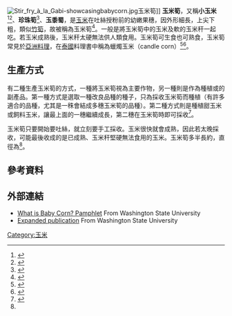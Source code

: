 [[Image:Stir_fry_à_la_Gabi-showcasingbabycorn.jpg|right]]玉米筍]]
'''玉米筍'''，又稱'''小玉米'''<ref>{{cite web|title=小玉米的营养价值和功效|url=https://m.gzxdf.com/news/material/11967.html|publisher=贵阳新东方烹饪学院|last=邓|date=2019-02-24|access-date=2020-08-01|archive-date=2021-04-04|archive-url=https://web.archive.org/web/20210404002631/https://m.gzxdf.com/news/material/11967.html|dead-url=no}}</ref><ref>{{cite web|title=XO醬蘆筍小玉米炒鮮蝦|url=https://icook.tw/recipes/115181|publisher=愛料理|last=ivy|date=2015-05-01|access-date=2020-08-01|archive-date=2021-05-05|archive-url=https://web.archive.org/web/20210505212805/https://icook.tw/recipes/115181|dead-url=no}}</ref>、'''珍珠筍'''<ref>{{Cite web |url=http://www.vmo.org/tc/index/page_vegeknowdtl/sec_intro/vid_151/ |title=蔬菜統營處 珍珠筍 |accessdate=2015-08-19 |archive-date=2016-03-04 |archive-url=https://web.archive.org/web/20160304123418/http://www.vmo.org/tc/index/page_vegeknowdtl/sec_intro/vid_151/ |dead-url=no }}</ref>、'''玉黍蜀'''，是[[玉米|玉米]]在吐絲授粉前的幼嫩果穗，因外形細長，上尖下粗，類似[[竹筍|竹筍]]，故被稱為玉米筍<ref>{{cite web | url=http://kmweb.coa.gov.tw/subject/ct.asp?xItem=134655&ctNode=3699&mp=263&kpi=0&hashid= | title=玉米筍 | work=中華民國行政院農委會 | accessdate=2015-08-19 | archive-date=2016-03-06 | archive-url=https://web.archive.org/web/20160306075358/http://kmweb.coa.gov.tw/subject/ct.asp?xItem=134655&ctNode=3699&mp=263&kpi=0&hashid= | dead-url=no }}</ref>。一般是將玉米筍中的玉米及軟的玉米秆一起吃。若玉米成熟後，玉米秆太硬無法供人類食用。玉米筍可生食也可熟食，玉米筍常見於[[亚洲饮食|亞洲料理]]，在[[泰國|泰國]]料理書中稱為蠟燭玉米（candle corn）<ref>{{Cite web |url=http://www.extension.umn.edu/distribution/cropsystems/DC7061.html |title=存档副本 |access-date=2015-08-18 |archive-url=https://web.archive.org/web/20130930145516/http://www.extension.umn.edu/distribution/cropsystems/DC7061.html |archive-date=2013-09-30 |dead-url=yes }}</ref><ref>{{cite web |url=http://www.innvista.com/health/foods/seeds/corn.htm |title=存档副本 |accessdate=2015-08-18 |deadurl=yes |archiveurl=https://web.archive.org/web/20120516064905/http://innvista.com/health/foods/seeds/corn.htm |archivedate=2012-05-16 }}</ref>。

== 生產方式 ==
有二種生產玉米筍的方式，一種將玉米筍視為主要作物，另一種則是作為種植{{le|甜玉米|sweet corn}}或{{le|飼料玉米|field corn}}的副產品。第一種方式是選取一種改良品種的種子，只為採收玉米筍而種植（有許多適合的品種，尤其是一秼會結成多穗玉米筍的品種）。第二種方式則是種植甜玉米或飼料玉米，讓最上面的一穗繼續成長，第二穗在玉米筍時即可採收<ref name='PNW0532'>{{cite journal |title= Baby Corn |journal= Pacific Northwest Extension Publication PNW0532 |date= May 2000 |first= Carol A. |last= Miles |first2= Leslie |last2= Zenz |url= http://cru.cahe.wsu.edu/CEPublications/pnw0532/pnw0532.pdf |accessdate= 2011-10-16 |archive-date= 2011-09-29 |archive-url= https://web.archive.org/web/20110929110149/http://cru.cahe.wsu.edu/CEPublications/pnw0532/pnw0532.pdf |dead-url= no }}</ref>。

玉米筍只要開始要吐絲，就立刻要手工採收。玉米很快就會成熟，因此若太晚採收，可能最後收成的是已成熟、玉米秆堅硬無法食用的玉米。玉米筍多半長約{{convert|4.5|to(-)|10|cm|in|1}}，直徑為{{convert|7|to(-)|17|mm|in|2}}<ref name="PNW0532"/>。

== 參考資料 ==
{{portal|Food}}
{{reflist}}

== 外部連結 ==
* [http://agsyst.wsu.edu/babycornbroc.pdf What is Baby Corn? Pamphlet] {{Wayback|url=http://agsyst.wsu.edu/babycornbroc.pdf |date=20110928071330 }} From Washington State University
* [http://cru.cahe.wsu.edu/CEPublications/pnw0532/pnw0532.pdf Expanded publication] {{Wayback|url=http://cru.cahe.wsu.edu/CEPublications/pnw0532/pnw0532.pdf |date=20130412080601 }} From Washington State University

<!--{{corn}}-->
{{DEFAULTSORT:Baby Corn}}
[[Category:玉米|Category:玉米]]
<!--[[Category:Miniature_versions_of_vegetables|Category:Miniature versions of vegetables]]-->
